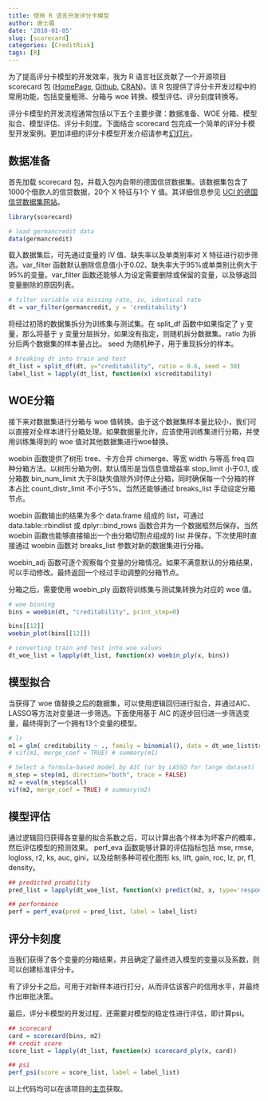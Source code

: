 ```yaml
---
title: 使用 R 语言开发评分卡模型
author: 谢士晨
date: '2018-01-05'
slug: [scorecard]
categories: [CreditRisk]
tags: [R]
---
```


为了提高评分卡模型的开发效率，我为 R 语言社区贡献了一个开源项目 scorecard 包 ([HomePage](http://shichen.name/scorecard/), [Github](http://github.com/shichenXie/scorecard), [CRAN](https://cran.r-project.org/web/packages/scorecard/index.html))。该 R 包提供了评分卡开发过程中的常用功能，包括变量粗筛、分箱与 woe 转换、模型评估、评分刻度转换等。

评分卡模型的开发流程通常包括以下五个主要步骤：数据准备、WOE 分箱、模型拟合、模型评估、评分卡刻度。下面结合 scorecard 包完成一个简单的评分卡模型开发案例。更加详细的评分卡模型开发介绍请参考[幻灯片](http://shichen.name/slide/20171115scorecard/)。

## 数据准备

首先加载 scorecard 包，并载入包内自带的德国信贷数据集。该数据集包含了1000个借款人的信贷数据，20个 X 特征与1个 Y 值。其详细信息参见 [UCI 的德国信贷数据集网站](https://archive.ics.uci.edu/ml/datasets/Statlog+(German+Credit+Data))。
```r
library(scorecard)

# load germancredit data
data(germancredit)
```

载入数据集后，可先通过变量的 IV 值、缺失率以及单类别率对 X 特征进行初步筛选。var_filter 函数默认删除信息值小于0.02、缺失率大于95%或单类别比例大于95%的变量。var_filter 函数还能够人为设定需要删除或保留的变量，以及够返回变量删除的原因列表。
```r
# filter variable via missing rate, iv, identical rate
dt = var_filter(germancredit, y = 'creditability')
```

将经过初筛的数据集拆分为训练集与测试集。在 split_df 函数中如果指定了 y 变量，那么将基于 y 变量分层拆分，如果没有指定，则随机拆分数据集。ratio 为拆分后两个数据集的样本量占比。 seed 为随机种子，用于重现拆分的样本。
```r
# breaking dt into train and test
dt_list = split_df(dt, y="creditability", ratio = 0.6, seed = 30)
label_list = lapply(dt_list, function(x) x$creditability)
```

## WOE分箱

接下来对数据集进行分箱与 woe 值转换。由于这个数据集样本量比较小，我们可以直接对全样本进行分箱处理。如果数据量允许，应该使用训练集进行分箱，并使用训练集得到的 woe 值对其他数据集进行woe替换。

woebin 函数提供了树形 tree、卡方合并 chimerge、等宽 width 与等高 freq  四种分箱方法。以树形分箱为例，默认情形是当信息值增益率 stop_limit 小于0.1, 或分箱数 bin_num_limit 大于8(缺失值除外)时停止分箱，同时确保每一个分箱的样本占比 count_distr_limit 不小于5%。当然还能够通过 breaks_list 手动设定分箱节点。

woebin 函数输出的结果为多个 data.frame 组成的 list，可通过 data.table::rbindlist 或 dplyr::bind_rows 函数合并为一个数据框然后保存。当然 woebin 函数也能够直接输出一个由分箱切割点组成的 list 并保存，下次使用时直接通过 woebin 函数对 breaks_list 参数对新的数据集进行分箱。

woebin_adj 函数可逐个观察每个变量的分箱情况。如果不满意默认的分箱结果，可以手动修改。最终返回一个经过手动调整的分箱节点。

分箱之后，需要使用 woebin_ply 函数将训练集与测试集转换为对应的 woe 值。
```r
# woe binning 
bins = woebin(dt, "creditability", print_step=0)

bins[[12]]
woebin_plot(bins[[12]])

# converting train and test into woe values
dt_woe_list = lapply(dt_list, function(x) woebin_ply(x, bins))
```

## 模型拟合

当获得了 woe 值替换之后的数据集，可以使用逻辑回归进行拟合，并通过AIC、LASSO等方法对变量进一步筛选。下面使用基于 AIC 的逐步回归进一步筛选变量，最终得到了一个拥有13个变量的模型。

```r
# lr
m1 = glm( creditability ~ ., family = binomial(), data = dt_woe_list$train)
# vif(m1, merge_coef = TRUE) # summary(m1)

# Select a formula-based model by AIC (or by LASSO for large dataset)
m_step = step(m1, direction="both", trace = FALSE)
m2 = eval(m_step$call)
vif(m2, merge_coef = TRUE) # summary(m2)
```

## 模型评估

通过逻辑回归获得各变量的拟合系数之后，可以计算出各个样本为坏客户的概率，然后评估模型的预测效果。 perf_eva 函数能够计算的评估指标包括 mse, rmse, logloss, r2, ks, auc, gini，以及绘制多种可视化图形 ks, lift, gain, roc, lz, pr, f1, density。

```r
## predicted proability
pred_list = lapply(dt_woe_list, function(x) predict(m2, x, type='response'))

## performance
perf = perf_eva(pred = pred_list, label = label_list)

```


## 评分卡刻度

当我们获得了各个变量的分箱结果，并且确定了最终进入模型的变量以及系数，则可以创建标准评分卡。

有了评分卡之后，可用于对新样本进行打分，从而评估该客户的信用水平，并最终作出审批决策。

最后，评分卡模型的开发过程，还需要对模型的稳定性进行评估，即计算psi。

```r
## scorecard
card = scorecard(bins, m2)
## credit score
score_list = lapply(dt_list, function(x) scorecard_ply(x, card))

## psi
perf_psi(score = score_list, label = label_list)
```

以上代码均可以在该项目的[主页](http://shichen.name/scorecard/)获取。
